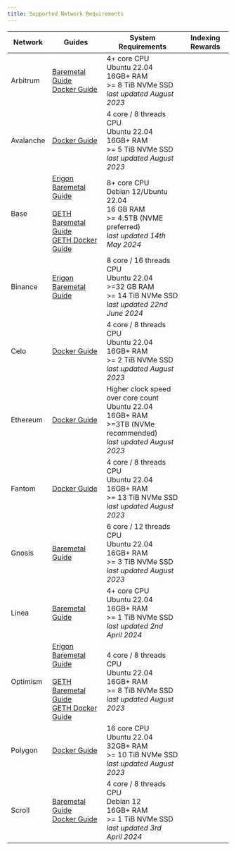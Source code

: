 ```yaml
---
title: Supported Network Requirements
---
```



| Network   | Guides                                                                                                                                                                                                                                                                                              | System Requirements                                                                                                                   |      Indexing Rewards     |
| --------- | --------------------------------------------------------------------------------------------------------------------------------------------------------------------------------------------------------------------------------------------------------------------------------------------------- | ------------------------------------------------------------------------------------------------------------------------------------- | :-----------------------: |
| Arbitrum  | [Baremetal Guide](https://docs.infradao.com/archive-nodes-101/arbitrum/baremetal)<br /> [Docker Guide](https://docs.infradao.com/archive-nodes-101/arbitrum/docker)                                                                                                                                 | 4+ core CPU<br /> Ubuntu 22.04<br /> 16GB+ RAM<br /> >= 8 TiB NVMe SSD<br /> _last updated August 2023_                               | <Check alt="Supported" /> |
| Avalanche | [Docker Guide](https://docs.infradao.com/archive-nodes-101/avalanche/docker)                                                                                                                                                                                                                        | 4 core / 8 threads CPU<br /> Ubuntu 22.04<br /> 16GB+ RAM<br /> >= 5 TiB NVMe SSD<br /> _last updated August 2023_                    | <Check alt="Supported" /> |
| Base      | [Erigon Baremetal Guide](https://docs.infradao.com/archive-nodes-101/base/erigon/baremetal)<br /><br /> [GETH Baremetal Guide](https://docs.infradao.com/archive-nodes-101/base/geth/baremetal)<br /> [GETH Docker Guide](https://docs.infradao.com/archive-nodes-101/base/geth/docker)             | 8+ core CPU<br /> Debian 12/Ubuntu 22.04<br /> 16 GB RAM<br /> >= 4.5TB (NVME preferred)<br /> _last updated 14th May 2024_           | <Check alt="Supported" /> |
| Binance   | [Erigon Baremetal Guide](https://docs.infradao.com/archive-nodes-101/binance/erigon/baremetal)                                                                                                                                                                                                      | 8 core / 16 threads CPU<br /> Ubuntu 22.04<br /> >=32 GB RAM<br /> >= 14 TiB NVMe SSD<br /> _last updated 22nd June 2024_             | <Check alt="Supported" /> |
| Celo      | [Docker Guide](https://docs.infradao.com/archive-nodes-101/celo/docker)                                                                                                                                                                                                                             | 4 core / 8 threads CPU<br /> Ubuntu 22.04<br /> 16GB+ RAM<br /> >= 2 TiB NVMe SSD<br /> _last updated August 2023_                    | <Check alt="Supported" /> |
| Ethereum  | [Docker Guide](https://docs.infradao.com/archive-nodes-101/ethereum/erigon/docker)                                                                                                                                                                                                                  | Higher clock speed over core count<br /> Ubuntu 22.04<br /> 16GB+ RAM<br /> >=3TB (NVMe recommended)<br /> _last updated August 2023_ | <Check alt="Supported" /> |
| Fantom    | [Docker Guide](https://docs.infradao.com/archive-nodes-101/fantom/docker)                                                                                                                                                                                                                           | 4 core / 8 threads CPU<br /> Ubuntu 22.04<br /> 16GB+ RAM<br /> >= 13 TiB NVMe SSD<br /> _last updated August 2023_                   | <Check alt="Supported" /> |
| Gnosis    | [Baremetal Guide](https://docs.infradao.com/archive-nodes-101/gnosis/erigon/baremetal)                                                                                                                                                                                                              | 6 core / 12 threads CPU<br /> Ubuntu 22.04<br /> 16GB+ RAM<br /> >= 3 TiB NVMe SSD<br /> _last updated August 2023_                   | <Check alt="Supported" /> |
| Linea     | [Baremetal Guide](https://docs.infradao.com/archive-nodes-101/linea/baremetal)                                                                                                                                                                                                                      | 4+ core CPU<br /> Ubuntu 22.04<br /> 16GB+ RAM<br /> >= 1 TiB NVMe SSD<br /> _last updated 2nd April 2024_                            | <Check alt="Supported" /> |
| Optimism  | [Erigon Baremetal Guide](https://docs.infradao.com/archive-nodes-101/optimism/erigon/baremetal)<br /><br /> [GETH Baremetal Guide](https://docs.infradao.com/archive-nodes-101/optimism/geth/baremetal)<br /> [GETH Docker Guide](https://docs.infradao.com/archive-nodes-101/optimism/geth/docker) | 4 core / 8 threads CPU<br /> Ubuntu 22.04<br /> 16GB+ RAM<br /> >= 8 TiB NVMe SSD<br /> _last updated August 2023_                    | <Check alt="Supported" /> |
| Polygon   | [Docker Guide](https://docs.infradao.com/archive-nodes-101/polygon/docker)                                                                                                                                                                                                                          | 16 core CPU<br /> Ubuntu 22.04<br /> 32GB+ RAM<br /> >= 10 TiB NVMe SSD<br /> _last updated August 2023_                              | <Check alt="Supported" /> |
| Scroll    | [Baremetal Guide](https://docs.infradao.com/archive-nodes-101/scroll/baremetal)<br /> [Docker Guide](https://docs.infradao.com/archive-nodes-101/scroll/docker)                                                                                                                                     | 4 core / 8 threads CPU<br /> Debian 12<br /> 16GB+ RAM<br /> >= 1 TiB NVMe SSD<br /> _last updated 3rd April 2024_                    | <Check alt="Supported" /> |
